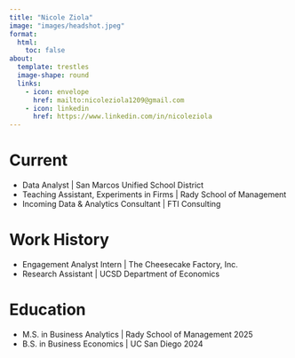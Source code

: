 ```yaml
---
title: "Nicole Ziola"
image: "images/headshot.jpeg"
format:
  html:
    toc: false
about:
  template: trestles
  image-shape: round
  links:
    - icon: envelope
      href: mailto:nicoleziola1209@gmail.com
    - icon: linkedin
      href: https://www.linkedin.com/in/nicoleziola
---
```



# Current
  - <span style="white-space: nowrap;">Data Analyst  |  San Marcos Unified School District</span>
 - <span style="white-space: nowrap;">Teaching Assistant, Experiments in Firms  |  Rady School of Management</span>
 - <span style="white-space: nowrap;">Incoming Data & Analytics Consultant  |  FTI Consulting</span>

# Work History 
 - <span style="white-space: nowrap;">Engagement Analyst Intern  |  The Cheesecake Factory, Inc.</span>
 - <span style="white-space: nowrap;">Research Assistant  |  UCSD Department of Economics</span>

# Education 
 - <span style="white-space: nowrap;">M.S. in Business Analytics  |  Rady School of Management 2025</span>
 - <span style="white-space: nowrap;">B.S. in Business Economics  |  UC San Diego 2024</span>





